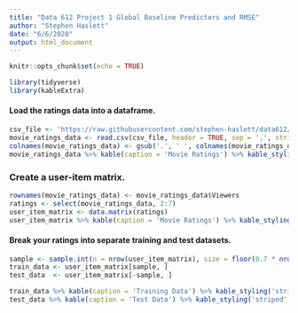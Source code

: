 ```yaml
---
title: "Data 612 Project 1 Global Baseline Predictors and RMSE"
author: "Stephen Haslett"
date: "6/6/2020"
output: html_document
---
```


```r
knitr::opts_chunk$set(echo = TRUE)

library(tidyverse)
library(kableExtra)
```


#### Load the ratings data into a dataframe.
```r
csv_file <- 'https://raw.githubusercontent.com/stephen-haslett/data612/612-project-1/movie_ratings.csv'
movie_ratings_data <- read.csv(csv_file, header = TRUE, sep = ',', stringsAsFactors = FALSE)
colnames(movie_ratings_data) <- gsub('.', ' ', colnames(movie_ratings_data), fixed = TRUE)
movie_ratings_data %>% kable(caption = 'Movie Ratings') %>% kable_styling('striped', full_width = TRUE)
```


### Create a user-item matrix.
```r
rownames(movie_ratings_data) <- movie_ratings_data$Viewers
ratings <- select(movie_ratings_data, 2:7)
user_item_matrix <- data.matrix(ratings)
user_item_matrix %>% kable(caption = 'Movie Ratings') %>% kable_styling('striped', full_width = TRUE)
```




#### Break your ratings into separate training and test datasets.
```r
sample <- sample.int(n = nrow(user_item_matrix), size = floor(0.7 * nrow(user_item_matrix)), replace = FALSE)
train_data <- user_item_matrix[sample, ]
test_data  <- user_item_matrix[-sample, ]

train_data %>% kable(caption = 'Training Data') %>% kable_styling('striped', full_width = TRUE)
test_data %>% kable(caption = 'Test Data') %>% kable_styling('striped', full_width = TRUE)
```





